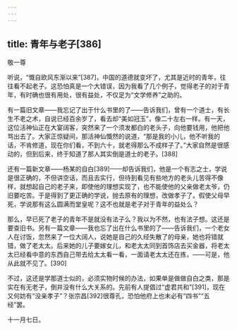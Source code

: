 ```yaml
---
---
---
```

title: 青年与老子[386]
---




敬一尊

听说，“慨自欧风东渐以来”[387]，中国的道德就变坏了，尤其是近时的青年，往往看不起老子。这恐怕真是一个大错误，因为我看了几个例子，觉得老子的对于青年，有时确也很有用处，很有益处，不仅足为“文学修养”之助的。

有一篇旧文章——我忘记了出于什么书里的了——告诉我们，曾有一个道士，有长生不老之术，自说已经百余岁了，看去却“美如冠玉”，像二十左右一样。有一天，这位活神仙正在大宴阔客，突然来了一个须发都白的老头子，向他要钱用，他把他骂出去了。大家正惊疑间，那活神仙慨然的说道，“那是我的小儿，他不听我的话，不肯修道，现在你们看，不到六十，就老得那么不成样子了。”大家自然是很感动的，但到后来，终于知道了那人其实倒是道士的老子。[388]

还有一篇新文章——杨某的自白[389]——却告诉我们，他是一个有志之士，学说是很正确的，不但讲空话，而且去实行，但待到看见有些地方的老头儿苦得不像样，就想起自己的老子来，即使他的理想实现了，也不能使他的父亲做老太爷，仍旧要吃苦。于是得到了更正确的学说，抛去原有的理想，改做孝子了。假使父母早死，学说那有这么圆满而堂皇呢？这不也就是老子对于青年的益处么？

那么，早已死了老子的青年不是就没有法子么？我以为不然，也有法子想。这还是要查旧书。另有一篇文章——我也忘了出在什么书里的了——告诉我们，一个老女人在讨饭，忽然来了一位大阔人，说她是自己的久经失散了的母亲，她也将错就错，做了老太太。后来她的儿子要嫁女儿，和老太太同到首饰店去买金器，将老太太已经看中意的东西自己带去给太太看一看，一面请老太太还在拣，——可是，他从此就不见了。[390]

不过，这还是学那道士似的，必须实物时候的办法，如果单是做做自白之类，那是实在有无老子，倒并没有什么大关系的。先前有人提倡过“虚君共和”[391]，现在又何妨有“没亲孝子”？张宗昌[392]很尊孔，恐怕他府上也未必有“四书”“五经”罢。

十一月七日。